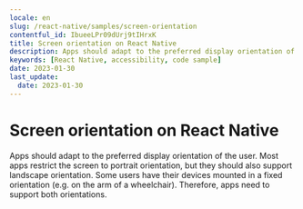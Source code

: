 ```yaml
---
locale: en
slug: /react-native/samples/screen-orientation
contentful_id: IbueeLPr09dUrj9tIHrxK
title: Screen orientation on React Native
description: Apps should adapt to the preferred display orientation of the user.
keywords: [React Native, accessibility, code sample]
date: 2023-01-30
last_update:
  date: 2023-01-30
---
```


# Screen orientation on React Native

Apps should adapt to the preferred display orientation of the user. Most apps restrict the screen to portrait orientation, but they should also support landscape orientation. Some users have their devices mounted in a fixed orientation (e.g. on the arm of a wheelchair). Therefore, apps need to support both orientations.

<CodeSample id="screen-orientation" platform="react-native" locale="en"/>
